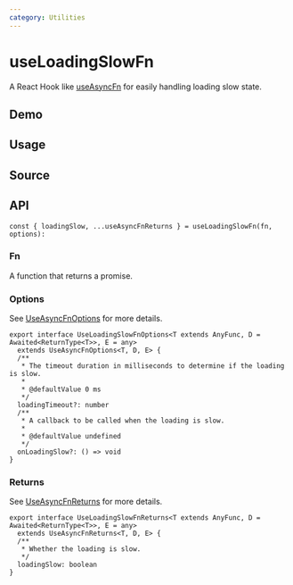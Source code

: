 ```yaml
---
category: Utilities
---
```


# useLoadingSlowFn


<HooksType category="Utilities" />

<Since version="v1.4.0" />

A React Hook like [useAsyncFn](/reference/use-async-fn) for easily handling loading slow state.

## Demo


<App />

## Usage



## Source


<Source />

## API

```tsx
const { loadingSlow, ...useAsyncFnReturns } = useLoadingSlowFn(fn, options):
```

### Fn

A function that returns a promise.

### Options

See [UseAsyncFnOptions](/reference/use-async-fn#options) for more details.

```tsx
export interface UseLoadingSlowFnOptions<T extends AnyFunc, D = Awaited<ReturnType<T>>, E = any>
  extends UseAsyncFnOptions<T, D, E> {
  /**
   * The timeout duration in milliseconds to determine if the loading is slow.
   *
   * @defaultValue 0 ms
   */
  loadingTimeout?: number
  /**
   * A callback to be called when the loading is slow.
   *
   * @defaultValue undefined
   */
  onLoadingSlow?: () => void
}
```

### Returns

See [UseAsyncFnReturns](/reference/use-async-fn#returns) for more details.

```tsx
export interface UseLoadingSlowFnReturns<T extends AnyFunc, D = Awaited<ReturnType<T>>, E = any>
  extends UseAsyncFnReturns<T, D, E> {
  /**
   * Whether the loading is slow.
   */
  loadingSlow: boolean
}
```
